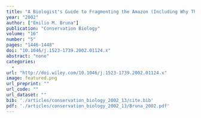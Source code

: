 ```yaml
---
title: "A Biologist's Guide to Fragmenting the Amazon (Including Why That's a Bad Idea)"
year: "2002"
author: ["Emilio M. Bruna"]
publication: "Conservation Biology"
volume: "16"
number: "5"
pages: "1446-1448"
doi: "10.1046/j.1523-1739.2002.01124.x"
abstract: "none"
categories: 
  - 
url: "http://doi.wiley.com/10.1046/j.1523-1739.2002.01124.x"
image: featured.png
url_preprint: ""
url_code: ""
url_dataset: ""
bib: './articles/conservation_biology_2002_13/cite.bib'
pdf: './articles/conservation_biology_2002_13/Bruna_2002.pdf'
---
```

